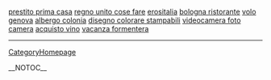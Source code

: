 <a href= http://prestito-prima-casa.cat-blog.biz >prestito prima casa</a>   <a href= http://regno-unito-cose-fare.italia-blogs.biz >regno unito cose fare</a>   <a href= http://erositalia.dir-blog.biz >erositalia</a>   <a href= http://bologna-ristorante.cat-blog.biz >bologna ristorante</a>   <a href= http://volo-genova.dir-blog.biz >volo genova</a>   <a href= http://albergo-colonia.italia-blogs.biz >albergo colonia</a>   <a href= http://disegno-colorare-stampabili.dir-blog.biz >disegno colorare stampabili</a>   <a href= http://videocamera-foto-camera.italia-blogs.biz >videocamera foto camera</a>   <a href= http://acquisto-vino.cat-blog.biz >acquisto vino</a>   <a href= http://vacanza-formentera.italia-blogs.biz >vacanza formentera</a>
----
[[CategoryHomepage]]

__NOTOC__
